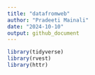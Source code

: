 ```yaml
---
title: "datafromweb"
author: "Pradeeti Mainali"
date: "2024-10-10"
output: github_document
---
```


```r
library(tidyverse)
library(rvest)
library(httr)
```

